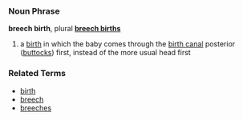 ===Noun Phrase===
'''breech birth''', plural '''[[breech births]]'''

# a [[birth]] in which the baby comes through the [[birth canal]] posterior ([[buttocks]]) first, instead of the more usual head first

===Related Terms===
*[[birth]]
*[[breech]]
*[[breeches]]